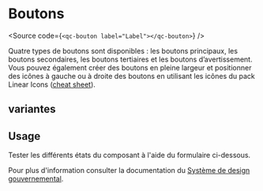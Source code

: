 
<Meta of={ButtonStories} />

# Boutons

<Source code={`<qc-bouton label="Label"></qc-bouton>`} />

Quatre types de boutons sont disponibles : les boutons principaux, les boutons secondaires, les boutons tertiaires et les boutons d’avertissement. Vous pouvez également créer des boutons en pleine largeur et positionner des icônes à gauche ou à droite des boutons en utilisant les icônes du pack Linear Icons ([cheat sheet](https://linearicons.com/free#cheat-sheet)).

## variantes

<div style={{ display: "flex", gap: "2rem", paddingBlock: "1rem" }}>
    <Story of={ButtonStories.Primaire} />
    <Story of={ButtonStories.Secondaire} />
    <Story of={ButtonStories.Tertiaire} />
    <Story of={ButtonStories.Avertissement} />
</div>

## Usage

Tester les différents états du composant à l'aide du formulaire ci-dessous.

<Primary />

<Controls />

Pour plus d'information consulter la documentation du [Système de design gouvernemental](https://design.quebec.ca/design/composants/boutons).


